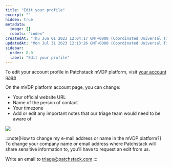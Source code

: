 ```yaml
---
title: "Edit your profile"
excerpt: ""
hidden: true
metadata: 
  image: []
  robots: "index"
createdAt: "Thu Jun 01 2023 12:04:17 GMT+0000 (Coordinated Universal Time)"
updatedAt: "Mon Jul 31 2023 12:13:26 GMT+0000 (Coordinated Universal Time)"
sidebar:
  order: 8.0
  label: "Edit your profile"
---
```


To edit your account profile in Patchstack mVDP platform, visit <a href="https://vdp.patchstack.com/vdp/settings" target="_blank">your account page</a>

On the mVDP platform account page, you can change:
- Your official website URL
- Name of the person of contact
- Your timezone
- Add or edit any important notes that our triage team would need to be aware of

![](@images/mvdp-account-settings.png)



:::note[How to change my e-mail address or name in the mVDP platform?]
To change your company name or email address where Patchstack will share sensitive information to, you'll have to request an edit from us.

Write an email to triage@patchstack.com
:::